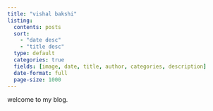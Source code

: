 ```yaml
---
title: "vishal bakshi"
listing:
  contents: posts
  sort: 
    - "date desc"
    - "title desc"
  type: default
  categories: true
  fields: [image, date, title, author, categories, description]
  date-format: full
  page-size: 1000
---
```


welcome to my blog.
